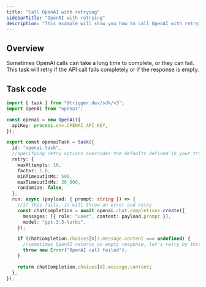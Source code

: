 ```yaml
---
title: "Call OpenAI with retrying"
sidebarTitle: "OpenAI with retrying"
description: "This example will show you how to call OpenAI with retrying using Trigger.dev."
---
```


## Overview

Sometimes OpenAI calls can take a long time to complete, or they can fail. This task will retry if the API call fails completely or if the response is empty.

## Task code

```ts trigger/openai.ts
import { task } from "@trigger.dev/sdk/v3";
import OpenAI from "openai";

const openai = new OpenAI({
  apiKey: process.env.OPENAI_API_KEY,
});

export const openaiTask = task({
  id: "openai-task",
  //specifying retry options overrides the defaults defined in your trigger.config file
  retry: {
    maxAttempts: 10,
    factor: 1.8,
    minTimeoutInMs: 500,
    maxTimeoutInMs: 30_000,
    randomize: false,
  },
  run: async (payload: { prompt: string }) => {
    //if this fails, it will throw an error and retry
    const chatCompletion = await openai.chat.completions.create({
      messages: [{ role: "user", content: payload.prompt }],
      model: "gpt-3.5-turbo",
    });

    if (chatCompletion.choices[0]?.message.content === undefined) {
      //sometimes OpenAI returns an empty response, let's retry by throwing an error
      throw new Error("OpenAI call failed");
    }

    return chatCompletion.choices[0].message.content;
  },
});

```